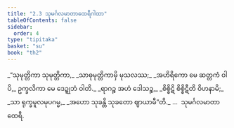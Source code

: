 ```yaml
---
title: "2.3 သုမင်္ဂလမာတာထေရီဂါထာ"
tableOfContents: false
sidebar:
  order: 4
type: "tipitaka"
basket: "su"
book: "th2"
---
```



<DynamicBreadcrumb />

<Division number="23" book="th2">

<Paragraph number="45" type="verses" book="th2">
_“သုမုတ္တိကာ သုမုတ္တိကာ,_  
_သာဓုမုတ္တိကာမှိ မုသလဿ;_  
_အဟိရိကော မေ ဆတ္တကံ ဝါပိ,_  
ဥက္ခလိကာ မေ ဒေဍ္ဍုဘံ ဝါတိ._  

</Paragraph>

</Division>
<Division number="24" book="th2">

<Paragraph number="46" type="verses" book="th2">
_ရာဂဉ္စ အဟံ ဒေါသဉ္စ,_  
_စိစ္စိဋိ စိစ္စိဋီတိ ဝိဟနာမိ;_  
_သာ ရုက္ခမူလမုပဂမ္မ,_  
_အဟော သုခန္တိ သုခတော ဈာယာမီ”တိ._  


</Paragraph>
</Division>

<Paragraph number="47" type="center" book="th2">
…  သုမင်္ဂလမာတာ ထေရီ.
</Paragraph>